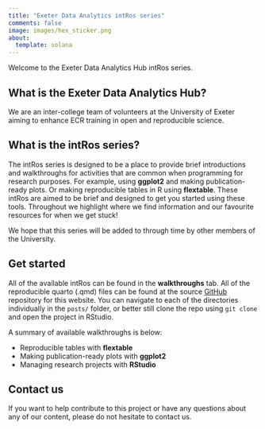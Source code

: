 ```yaml
---
title: "Exeter Data Analytics intRos series"
comments: false
image: images/hex_sticker.png
about:
  template: solana
---
```


Welcome to the Exeter Data Analytics Hub intRos series.

## What is the Exeter Data Analytics Hub?

We are an inter-college team of volunteers at the University of Exeter aiming to enhance ECR training in open and reproducible science.

## What is the intRos series?

The intRos series is designed to be a place to provide brief introductions and walkthroughs for activities that are common when programming for research purposes. For example, using **ggplot2** and making publication-ready plots. Or making reproducible tables in R using **flextable**. These intRos are aimed to be brief and designed to get you started using these tools. Throughout we highlight where we find information and our favourite resources for when we get stuck!

We hope that this series will be added to through time by other members of the University.

## Get started

All of the available intRos can be found in the **walkthroughs** tab. All of the reproducible quarto (.qmd) files can be found at the source [GitHub](https://github.com/exeter-data-analytics/intRos) repository for this website. You can navigate to each of the directories individually in the `posts/` folder, or better still clone the repo using `git clone` and open the project in RStudio. 

A summary of available walkthroughs is below:

- Reproducible tables with **flextable**
- Making publication-ready plots with **ggplot2**
- Managing research projects with **RStudio**


## Contact us

If you want to help contribute to this project or have any questions about any of our content, please do not hesitate to contact us.